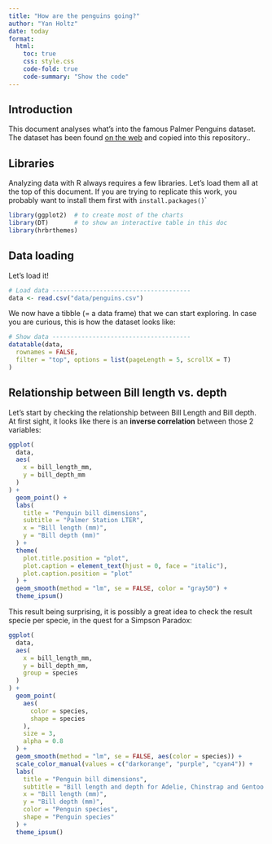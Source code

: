 ```yaml
---
title: "How are the penguins going?"
author: "Yan Holtz"
date: today
format:
  html:
    toc: true
    css: style.css
    code-fold: true
    code-summary: "Show the code"
---
```


## Introduction

This document analyses what's into the famous Palmer Penguins dataset. The dataset has been found [on the web](https://gist.github.com/slopp/ce3b90b9168f2f921784de84fa445651) and copied into this repository..

## Libraries

Analyzing data with R always requires a few libraries. Let's load them all at the top of this document. If you are trying to replicate this work, you probably want to install them first with `install.packages()`\`

```r
library(ggplot2)  # to create most of the charts
library(DT)       # to show an interactive table in this doc
library(hrbrthemes)
```

## Data loading

Let's load it!

```r
# Load data --------------------------------------
data <- read.csv("data/penguins.csv")

```

We now have a tibble (= a data frame) that we can start exploring. In case you are curious, this is how the dataset looks like:

```r
# Show data --------------------------------------
datatable(data,
  rownames = FALSE,
  filter = "top", options = list(pageLength = 5, scrollX = T)
)

```

## Relationship between **Bill length vs. depth**

Let's start by checking the relationship between Bill Length and Bill depth. At first sight, it looks like there is an **inverse correlation** between those 2 variables:

```r
ggplot(
  data,
  aes(
    x = bill_length_mm,
    y = bill_depth_mm
  )
) +
  geom_point() +
  labs(
    title = "Penguin bill dimensions",
    subtitle = "Palmer Station LTER",
    x = "Bill length (mm)",
    y = "Bill depth (mm)"
  ) +
  theme(
    plot.title.position = "plot",
    plot.caption = element_text(hjust = 0, face = "italic"),
    plot.caption.position = "plot"
  ) +
  geom_smooth(method = "lm", se = FALSE, color = "gray50") +
  theme_ipsum()

```

This result being surprising, it is possibly a great idea to check the result specie per specie, in the quest for a Simpson Paradox:

```r
ggplot(
  data,
  aes(
    x = bill_length_mm,
    y = bill_depth_mm,
    group = species
  )
) +
  geom_point(
    aes(
      color = species,
      shape = species
    ),
    size = 3,
    alpha = 0.8
  ) +
  geom_smooth(method = "lm", se = FALSE, aes(color = species)) +
  scale_color_manual(values = c("darkorange", "purple", "cyan4")) +
  labs(
    title = "Penguin bill dimensions",
    subtitle = "Bill length and depth for Adelie, Chinstrap and Gentoo Penguins at Palmer Station LTER",
    x = "Bill length (mm)",
    y = "Bill depth (mm)",
    color = "Penguin species",
    shape = "Penguin species"
  ) +
  theme_ipsum()
  

```
